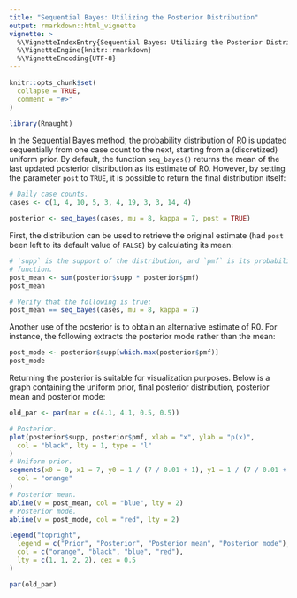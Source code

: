 ```yaml
---
title: "Sequential Bayes: Utilizing the Posterior Distribution"
output: rmarkdown::html_vignette
vignette: >
  %\VignetteIndexEntry{Sequential Bayes: Utilizing the Posterior Distribution}
  %\VignetteEngine{knitr::rmarkdown}
  %\VignetteEncoding{UTF-8}
---
```


```r
knitr::opts_chunk$set(
  collapse = TRUE,
  comment = "#>"
)
```

```r
library(Rnaught)
```

In the Sequential Bayes method, the probability distribution of R0 is updated
sequentially from one case count to the next, starting from a (discretized)
uniform prior. By default, the function `seq_bayes()` returns the mean of the
last updated posterior distribution as its estimate of R0. However, by setting
the parameter `post` to `TRUE`, it is possible to return the final distribution
itself:

```r
# Daily case counts.
cases <- c(1, 4, 10, 5, 3, 4, 19, 3, 3, 14, 4)

posterior <- seq_bayes(cases, mu = 8, kappa = 7, post = TRUE)
```

First, the distribution can be used to retrieve the original estimate (had
`post` been left to its default value of `FALSE`) by calculating its mean:

```r
# `supp` is the support of the distribution, and `pmf` is its probability mass
# function.
post_mean <- sum(posterior$supp * posterior$pmf)
post_mean

# Verify that the following is true:
post_mean == seq_bayes(cases, mu = 8, kappa = 7)
```

Another use of the posterior is to obtain an alternative estimate of R0. For
instance, the following extracts the posterior mode rather than the mean:

```r
post_mode <- posterior$supp[which.max(posterior$pmf)]
post_mode
```

Returning the posterior is suitable for visualization purposes. Below is a graph
containing the uniform prior, final posterior distribution, posterior mean and
posterior mode:

```r
old_par <- par(mar = c(4.1, 4.1, 0.5, 0.5))

# Posterior.
plot(posterior$supp, posterior$pmf, xlab = "x", ylab = "p(x)",
  col = "black", lty = 1, type = "l"
)
# Uniform prior.
segments(x0 = 0, x1 = 7, y0 = 1 / (7 / 0.01 + 1), y1 = 1 / (7 / 0.01 + 1),
  col = "orange"
)
# Posterior mean.
abline(v = post_mean, col = "blue", lty = 2)
# Posterior mode.
abline(v = post_mode, col = "red", lty = 2)

legend("topright",
  legend = c("Prior", "Posterior", "Posterior mean", "Posterior mode"),
  col = c("orange", "black", "blue", "red"),
  lty = c(1, 1, 2, 2), cex = 0.5
)

par(old_par)
```
